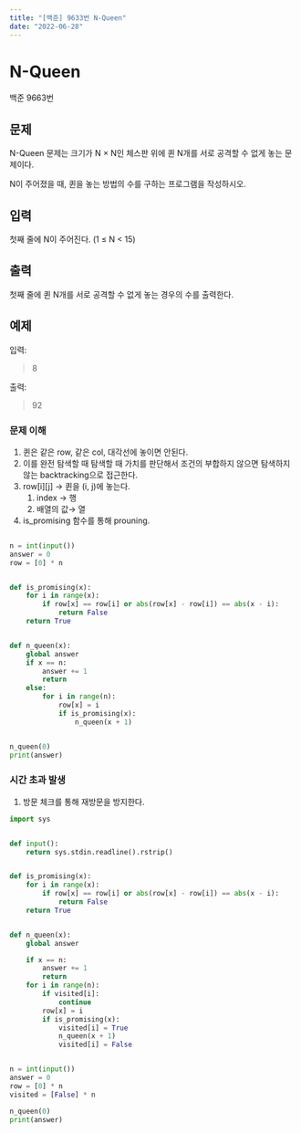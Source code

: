 ```yaml
---
title: "[백준] 9633번 N-Queen"
date: "2022-06-28"
---
```


# N-Queen

백준 9663번

## 문제

N-Queen 문제는 크기가 N × N인 체스판 위에 퀸 N개를 서로 공격할 수 없게 놓는 문제이다.

N이 주어졌을 때, 퀸을 놓는 방법의 수를 구하는 프로그램을 작성하시오.

## 입력

첫째 줄에 N이 주어진다. (1 ≤ N < 15)

## 출력

첫째 줄에 퀸 N개를 서로 공격할 수 없게 놓는 경우의 수를 출력한다.

## 예제

입력:

> 8

출력:

> 92

### 문제 이해

1. 퀸은 같은 row, 같은 col, 대각선에 놓이면 안된다.
2. 이를 완전 탐색할 때 탐색할 때 가치를 판단해서 조건의 부합하지 않으면 탐색하지 않는 backtracking으로 접근한다.
3. row[i][j] → 퀸을 (i, j)에 놓는다.
   1. index → 행
   2. 배열의 값→ 열
4. is_promising 함수를 통해 prouning.

```python

n = int(input())
answer = 0
row = [0] * n


def is_promising(x):
    for i in range(x):
        if row[x] == row[i] or abs(row[x] - row[i]) == abs(x - i):
            return False
    return True


def n_queen(x):
    global answer
    if x == n:
        answer += 1
        return
    else:
        for i in range(n):
            row[x] = i
            if is_promising(x):
                n_queen(x + 1)


n_queen(0)
print(answer)
```

### 시간 초과 발생

1. 방문 체크를 통해 재방문을 방지한다.

```python
import sys


def input():
    return sys.stdin.readline().rstrip()


def is_promising(x):
    for i in range(x):
        if row[x] == row[i] or abs(row[x] - row[i]) == abs(x - i):
            return False
    return True


def n_queen(x):
    global answer

    if x == n:
        answer += 1
        return
    for i in range(n):
        if visited[i]:
            continue
        row[x] = i
        if is_promising(x):
            visited[i] = True
            n_queen(x + 1)
            visited[i] = False


n = int(input())
answer = 0
row = [0] * n
visited = [False] * n

n_queen(0)
print(answer)
```
